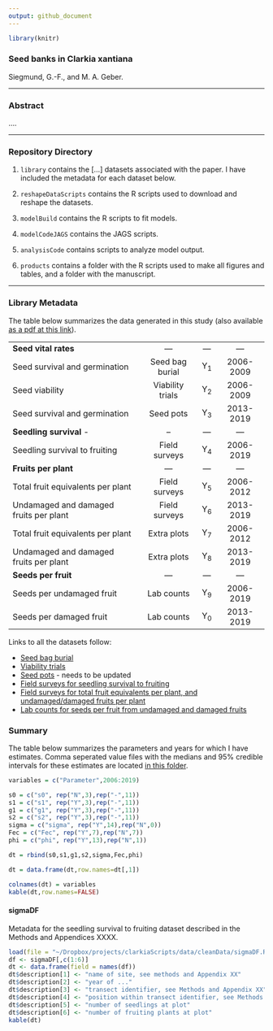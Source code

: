 ```yaml
---
output: github_document
---
```


```r
library(knitr)
```
### Seed banks in Clarkia xantiana

Siegmund, G.-F., and M. A. Geber. 

---

### Abstract

....

---

### Repository Directory

1. `library` contains the [...] datasets associated with the paper. I have included the metadata for each dataset below. 

2. `reshapeDataScripts` contains the R scripts used to download and reshape the datasets.

3. `modelBuild` contains the R scripts to fit models.

4. `modelCodeJAGS` contains the JAGS scripts.

5. `analysisCode` contains scripts to analyze model output.

6. `products` contains a folder with the R scripts used to make all figures and tables, and a folder with the manuscript.

----

### Library Metadata

The table below summarizes the data generated in this study (also available [as a pdf at this link](https://github.com/gregor-fausto/clarkiaSeedBanks/blob/master/products/tables/data-summary.pdf)).

  ---------------------------------------- ------------------ ------------------------ -----------
  **Seed vital rates**                      ---                          ---                ---
  Seed survival and germination            Seed bag burial      Y<sub>1</sub>            2006-2009
  Seed viability                           Viability trials    Y<sub>2</sub>             2006-2009
  Seed survival and germination            Seed pots            Y<sub>3</sub>            2013-2019
  **Seedling survival**                   ---                          ---                ---
  Seedling survival to fruiting            Field surveys        Y<sub>4</sub>            2006-2019
  **Fruits per plant**                       ---                          ---                ---
  Total fruit equivalents per plant        Field surveys       Y<sub>5</sub>             2006-2012
  Undamaged and damaged fruits per plant   Field surveys        Y<sub>6</sub>            2013-2019
  Total fruit equivalents per plant        Extra plots          Y<sub>7</sub>            2006-2012
  Undamaged and damaged fruits per plant   Extra plots          Y<sub>8</sub>            2013-2019
  **Seeds per fruit**                       ---                          ---                ---
  Seeds per undamaged fruit                Lab counts           Y<sub>9</sub>            2006-2019
  Seeds per damaged fruit                  Lab counts          Y<sub>0</sub>             2013-2019
  ---------------------------------------- ------------------ ------------------------ -----------

Links to  all the datasets follow:

* [Seed bag burial](https://github.com/gregor-fausto/clarkiaSeedBanks/blob/master/library/dataProcessingWorkflow.md#seed-bag-data)
* [Viability trials](https://github.com/gregor-fausto/clarkiaSeedBanks/blob/master/library/dataProcessingWorkflow.md#viability-trial-data)
* [Seed pots](https://github.com/gregor-fausto/clarkiaSeedBanks/blob/master/library/dataProcessingWorkflow.md#seed-pot-data) - needs to be updated
* [Field surveys for seedling survival to fruiting](https://github.com/gregor-fausto/clarkiaSeedBanks/blob/master/library/dataProcessingWorkflow.md#seedlings-and-fruiting-plant-data)
* [Field surveys for total fruit equivalents per plant, and undamaged/damaged fruits per plant](https://github.com/gregor-fausto/clarkiaSeedBanks/blob/master/library/dataProcessingWorkflow.md#fruits-per-plant-data-extra-plots)
* [Lab counts for seeds per fruit from undamaged and damaged fruits](https://github.com/gregor-fausto/clarkiaSeedBanks/blob/master/library/dataProcessingWorkflow.md#seeds-per-fruit-data)

### Summary

The table below summarizes the parameters and years for which I have estimates. Comma seperated value files with the medians and 95% credible intervals for these estimates are located [in this folder](https://github.com/gregor-fausto/clarkiaSeedBanks/tree/master/products/dataFiles).

```r
variables = c("Parameter",2006:2019)

s0 = c("s0", rep("N",3),rep("-",11))
s1 = c("s1", rep("Y",3),rep("-",11))
g1 = c("g1", rep("Y",3),rep("-",11))
s2 = c("s2", rep("Y",3),rep("-",11))
sigma = c("sigma", rep("Y",14),rep("N",0))
Fec = c("Fec", rep("Y",7),rep("N",7))
phi = c("phi", rep("Y",13),rep("N",1))

dt = rbind(s0,s1,g1,s2,sigma,Fec,phi)

dt = data.frame(dt,row.names=dt[,1])

colnames(dt) = variables
kable(dt,row.names=FALSE)
```

#### sigmaDF

Metadata for the seedling survival to fruiting dataset described in the Methods and Appendices XXXX.

```r
load(file = "~/Dropbox/projects/clarkiaScripts/data/cleanData/sigmaDF.RData")
df <- sigmaDF[,c(1:6)]
dt <- data.frame(field = names(df))
dt$description[1] <- "name of site, see methods and Appendix XX"
dt$description[2] <- "year of ..."
dt$description[3] <- "transect identifier, see Methods and Appendix XX"
dt$description[4] <- "position within transect identifier, see Methods and Appendix XX"
dt$description[5] <- "number of seedlings at plot"
dt$description[6] <- "number of fruiting plants at plot"
kable(dt)
```

<br>
